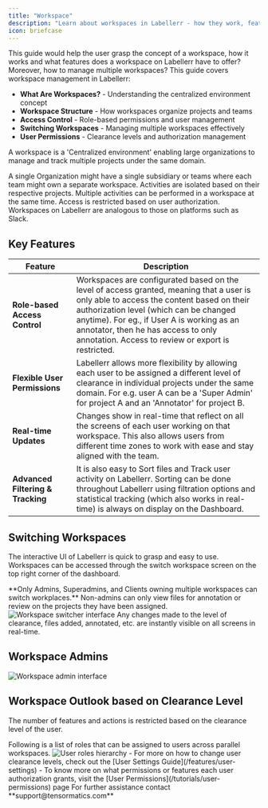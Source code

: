 ```yaml
---
title: "Workspace"
description: "Learn about workspaces in Labellerr - how they work, features they offer, and how to manage multiple workspaces effectively."
icon: briefcase
---
```


<Note>
This guide would help the user grasp the concept of a workspace, how it works and what features does a workspace on Labellerr have to offer? Moreover, how to manage multiple workspaces?
</Note>

<Card title="Topics Covered" icon="briefcase">
This guide covers workspace management in Labellerr:

* **What Are Workspaces?** - Understanding the centralized environment concept
* **Workspace Structure** - How workspaces organize projects and teams
* **Access Control** - Role-based permissions and user management
* **Switching Workspaces** - Managing multiple workspaces effectively
* **User Permissions** - Clearance levels and authorization management
</Card>

A workspace is a 'Centralized environment' enabling large organizations to manage and track multiple projects under the same domain.

A single Organization might have a single subsidiary or teams where each team might own a separate workspace. Activities are isolated based on their respective projects. Multiple activities can be performed in a workspace at the same time. Access is restricted based on user authorization. Workspaces on Labellerr are analogous to those on platforms such as Slack.

## Key Features

| Feature | Description |
|---------|-------------|
| **Role-based Access Control** | Workspaces are configurated based on the level of access granted, meaning that a user is only able to access the content based on their authorization level (which can be changed anytime). For eg., if User A is working as an annotator, then he has access to only annotation. Access to review or export is restricted. |
| **Flexible User Permissions** | Labellerr allows more flexibility by allowing each user to be assigned a different level of clearance in individual projects under the same domain. For e.g. user A can be a 'Super Admin' for project A and an 'Annotator' for project B. |
| **Real-time Updates** | Changes show in real-time that reflect on all the screens of each user working on that workspace. This also allows users from different time zones to work with ease and stay aligned with the team. |
| **Advanced Filtering & Tracking** | It is also easy to Sort files and Track user activity on Labellerr. Sorting can be done throughout Labellerr using filtration options and statistical tracking (which also works in real-time) is always on display on the Dashboard. |

## Switching Workspaces

The interactive UI of Labellerr is quick to grasp and easy to use. Workspaces can be accessed through the switch workspace screen on the top right corner of the dashboard. 

<Warning>
**Only Admins, Superadmins, and Clients owning multiple workspaces can switch workplaces.** Non-admins can only view files for annotation or review on the projects they have been assigned.
</Warning>

<Frame>
  <img src="https://cdn.labellerr.com/1%20%20Documentation/b6e3828b-f568-4be5-84b9-a0e8a3fef71a.webp" alt="Workspace switcher interface" />
</Frame>

<Info>
Any changes made to the level of clearance, files added, annotated, etc. are instantly visible on all screens in real-time.
</Info>

## Workspace Admins

<Frame>
  <img src="https://cdn.labellerr.com/1%20%20Documentation/0b4755b6-8b5e-4769-a495-480097850f29.webp" alt="Workspace admin interface" />
</Frame>

## Workspace Outlook based on Clearance Level

The number of features and actions is restricted based on the clearance level of the user.

<Info>
Following is a list of roles that can be assigned to users across parallel workspaces.

<Frame>
  <img src="https://cdn.labellerr.com/1%20%20Documentation/f0e1998d-2b54-44e7-b139-a1c99a52ce72.webp" alt="User roles hierarchy" />
</Frame>
</Info>

<CardGroup cols={1}>
  <Card title="Learn More" icon="question-circle">
    - For more on how to change user clearance levels, check out the [User Settings Guide](/features/user-settings)
    - To know more on what permissions or features each user authorization grants, visit the [User Permissions](/tutorials/user-permissions) page
  </Card>
</CardGroup>

<Note>
For further assistance contact **support@tensormatics.com**
</Note>
